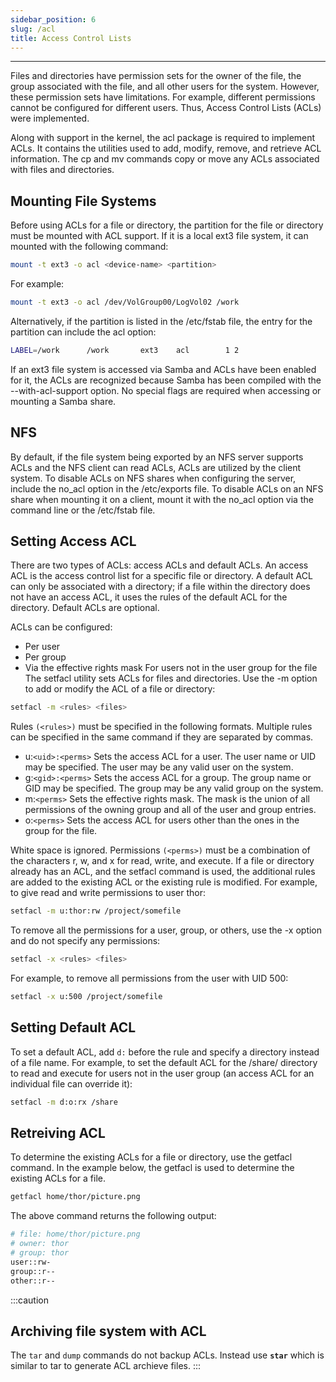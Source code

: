 ```yaml
---
sidebar_position: 6
slug: /acl
title: Access Control Lists
---
```


---

Files and directories have permission sets for the owner of the file, the group associated with the file, and all other users for the system. However, these permission sets have limitations. For example, different permissions cannot be configured for different users. Thus, Access Control Lists (ACLs) were implemented.

Along with support in the kernel, the acl package is required to implement ACLs. It contains the utilities used to add, modify, remove, and retrieve ACL information. The cp and mv commands copy or move any ACLs associated with files and directories.

## Mounting File Systems
Before using ACLs for a file or directory, the partition for the file or directory must be mounted with ACL support. If it is a local ext3 file system, it can mounted with the following command:
```bash
mount -t ext3 -o acl <device-name> <partition>
```
For example:
```bash
mount -t ext3 -o acl /dev/VolGroup00/LogVol02 /work
```
Alternatively, if the partition is listed in the /etc/fstab file, the entry for the partition can include the acl option:
```bash
LABEL=/work      /work       ext3    acl        1 2
```
If an ext3 file system is accessed via Samba and ACLs have been enabled for it, the ACLs are recognized because Samba has been compiled with the --with-acl-support option. No special flags are required when accessing or mounting a Samba share.

## NFS
By default, if the file system being exported by an NFS server supports ACLs and the NFS client can read ACLs, ACLs are utilized by the client system.
To disable ACLs on NFS shares when configuring the server, include the no_acl option in the /etc/exports file. To disable ACLs on an NFS share when mounting it on a client, mount it with the no_acl option via the command line or the /etc/fstab file.

## Setting Access ACL

There are two types of ACLs: access ACLs and default ACLs. An access ACL is the access control list for a specific file or directory. A default ACL can only be associated with a directory; if a file within the directory does not have an access ACL, it uses the rules of the default ACL for the directory. Default ACLs are optional.

ACLs can be configured:
- Per user
- Per group
- Via the effective rights mask
For users not in the user group for the file
The setfacl utility sets ACLs for files and directories. Use the -m option to add or modify the ACL of a file or directory:
```bash
setfacl -m <rules> <files>
```
Rules `(<rules>)` must be specified in the following formats. Multiple rules can be specified in the same command if they are separated by commas.
- u:`<uid>:<perms>`
    Sets the access ACL for a user. The user name or UID may be specified. The user may be any valid user on the system.
- g:`<gid>:<perms>`
    Sets the access ACL for a group. The group name or GID may be specified. The group may be any valid group on the system.
- m:`<perms>`
    Sets the effective rights mask. The mask is the union of all permissions of the owning group and all of the user and group entries.
- o:`<perms>`
    Sets the access ACL for users other than the ones in the group for the file.

White space is ignored. Permissions `(<perms>)` must be a combination of the characters r, w, and x for read, write, and execute.
If a file or directory already has an ACL, and the setfacl command is used, the additional rules are added to the existing ACL or the existing rule is modified.
For example, to give read and write permissions to user thor:
```bash
setfacl -m u:thor:rw /project/somefile
```
To remove all the permissions for a user, group, or others, use the -x option and do not specify any permissions:
```bash
setfacl -x <rules> <files>
```
For example, to remove all permissions from the user with UID 500:
```bash
setfacl -x u:500 /project/somefile
```

## Setting Default ACL
To set a default ACL, add `d:` before the rule and specify a directory instead of a file name.
For example, to set the default ACL for the /share/ directory to read and execute for users not in the user group (an access ACL for an individual file can override it):
```bash
setfacl -m d:o:rx /share
```

## Retreiving ACL
To determine the existing ACLs for a file or directory, use the getfacl command. In the example below, the getfacl is used to determine the existing ACLs for a file.
```bash
getfacl home/thor/picture.png
```
The above command returns the following output:
```bash
# file: home/thor/picture.png
# owner: thor
# group: thor
user::rw-
group::r--
other::r--
```

:::caution
## Archiving file system with ACL

The `tar` and `dump` commands do not backup ACLs. Instead use **`star`** which is similar to tar to generate ACL archieve files.
:::
